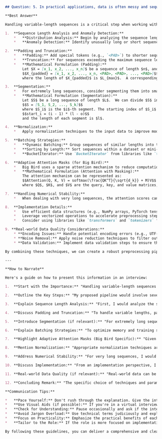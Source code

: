 ```markdown
## Question: 5. In practical applications, data is often messy and sequences might have highly variable lengths. How would you design a preprocessing pipeline for a model like Big Bird to handle such real-world challenges?

**Best Answer**

Handling variable-length sequences is a critical step when working with models like Big Bird, which are designed to process long sequences but still require some level of standardization for efficient batch processing. A robust preprocessing pipeline should address sequence length variability, data quality issues, and memory efficiency. Here's a design encompassing several key techniques:

1.  **Sequence Length Analysis and Anomaly Detection:**
    *   **Distribution Analysis:** Begin by analyzing the sequence length distribution in the dataset. Compute descriptive statistics (mean, median, standard deviation, percentiles) and visualize the distribution using histograms or kernel density estimates. This helps understand the typical sequence lengths and the extent of variability.
    *   **Anomaly Detection:** Identify unusually long or short sequences that could be outliers or indicative of data quality issues. Techniques like z-score analysis or the Interquartile Range (IQR) method can be employed to flag potential anomalies. For example, sequences with lengths beyond the 99th percentile or shorter than the 1st percentile might warrant further inspection or special handling.

2.  **Padding and Truncation:**
    *   **Padding:** Add special tokens (e.g., `<PAD>`) to shorter sequences to make them the same length as the longest sequence in a batch or a pre-defined maximum sequence length.  The padding token's embedding should ideally be masked out during attention calculations to avoid affecting the model's learning.
    *   **Truncation:** For sequences exceeding the maximum sequence length, truncate them.  Consider strategies like truncating from the beginning, end, or a combination of both (e.g., preserving the beginning and end of the sequence) based on the specific application and the information distribution within the sequences.
    *   **Mathematical Formulation (Padding):**
        Let $X = [x_1, x_2, ..., x_n]$ be a sequence of length $n$, and $L_{max}$ be the maximum sequence length. If $n < L_{max}$, we pad the sequence with $<PAD>$ tokens:
        $$X_{padded} = [x_1, x_2, ..., x_n, <PAD>, <PAD>, ..., <PAD>]$$
        where the length of $X_{padded}$ is $L_{max}$.  A corresponding mask $M$ is created, where $M_i = 1$ if $x_i$ is a real token and $M_i = 0$ if $x_i$ is a $<PAD>$ token. This mask is used in the attention mechanism to ignore the padded tokens.

3.  **Segmentation:**
    *   For extremely long sequences, consider segmenting them into smaller, manageable chunks.  Employ overlapping segments to preserve context between segments.
    *   **Mathematical Formulation (Segmentation):**
        Let $S$ be a long sequence of length $L$.  We can divide $S$ into $k$ segments of length $l$ with an overlap of $o$:
        $$S = [S_1, S_2, ..., S_k]$$
        where $S_i$ is the $i$-th segment. The starting index of $S_i$ can be calculated as:
        $$start_i = (i - 1) * (l - o)$$
        and the length of each segment is $l$.

4.  **Normalization:**
    *   Apply normalization techniques to the input data to improve model convergence and stability. This could include tokenization, lowercasing, removing punctuation, and stemming/lemmatization, depending on the nature of the text data.  For numerical sequence data, standardization (zero mean, unit variance) or min-max scaling may be appropriate.

5.  **Batching Strategies:**
    *   **Dynamic Batching:** Group sequences of similar lengths into the same batch to minimize the amount of padding required.  This can significantly improve memory efficiency and training speed.
    *   **Sorting by Length:** Sort sequences within a dataset or mini-batch based on their length before padding. This approach ensures that sequences in a batch have similar lengths, reducing wasted computation on padding tokens.
    *   **BucketIterator:** Use `BucketIterator` from libraries like `torchtext` to automatically create batches with sequences of similar lengths.

6.  **Adaptive Attention Masks (for Big Bird):**
    *   Big Bird uses a sparse attention mechanism to reduce computational complexity.  However, padding can still introduce inefficiencies. Design adaptive attention masks that explicitly exclude padded tokens from the attention calculations.  This ensures that the model doesn't waste computation attending to padding.
    *   **Mathematical Formulation (Attention with Masking):**
        The attention mechanism can be represented as:
        $$Attention(Q, K, V) = softmax(\frac{QK^T}{\sqrt{d_k}} + M)V$$
        where $Q$, $K$, and $V$ are the query, key, and value matrices, respectively, $d_k$ is the dimension of the key vectors, and $M$ is the attention mask.  $M_{ij} = 0$ if the $j$-th token should be attended to from the $i$-th token, and $M_{ij} = -\infty$ if the $j$-th token should be masked out.

7.  **Handling Numerical Stability:**
    *   When dealing with very long sequences, the attention scores can become very small, leading to numerical instability during the softmax computation. Use techniques like log-sum-exp trick to improve numerical stability.

8.  **Implementation Details:**
    *   Use efficient data structures (e.g., NumPy arrays, PyTorch tensors) for storing and manipulating sequences.
    *   Leverage vectorized operations to accelerate preprocessing steps.
    *   Consider using libraries like `transformers` and `tokenizers` for efficient tokenization and padding.

9. **Real-world Data Quality Considerations:**
    * **Encoding Issues:** Handle potential encoding errors (e.g., UTF-8, ASCII) gracefully. Implement checks to identify and correct or remove invalid characters.
    * **Noise Removal:** Apply noise reduction techniques to filter out irrelevant information (e.g., HTML tags, special characters, excessive whitespace).
    * **Data Validation:** Implement data validation steps to ensure that the data conforms to expected formats and constraints.

By combining these techniques, we can create a robust preprocessing pipeline capable of handling variable-length sequences and ensuring the efficient training and inference of models like Big Bird in real-world applications. The choice of specific techniques and parameters will depend on the specific characteristics of the dataset and the application requirements.

---

**How to Narrate**

Here's a guide on how to present this information in an interview:

1.  **Start with the Importance:** "Handling variable-length sequences is crucial for applying models like Big Bird to real-world data. A well-designed preprocessing pipeline is essential to ensure efficient training and accurate inference."

2.  **Outline the Key Steps:** "My proposed pipeline would involve several key steps, which I can elaborate on. These include sequence length analysis, padding and truncation, segmentation (if needed), normalization, batching strategies, and adaptive attention masking."

3.  **Explain Sequence Length Analysis:** "First, I would analyze the sequence length distribution to understand the data. I'd compute statistics and identify potential outliers or anomalies, which might indicate data quality issues."

4.  **Discuss Padding and Truncation:** "To handle variable lengths, padding and truncation are common techniques. For padding, special tokens are added to shorter sequences.  For truncation, overly long sequences are shortened. It’s important to consider where to truncate from to retain the most important information." Briefly show the padding formula if asked.

5.  **Introduce Segmentation (if relevant):** "For extremely long sequences that cannot be effectively handled by padding or truncation alone, segmentation can be employed. This involves dividing the sequence into smaller, overlapping chunks." Briefly show the segmentation formula if asked.

6.  **Explain Batching Strategies:** "To optimize memory and training speed, I would use dynamic batching, grouping sequences of similar lengths together to minimize padding. Libraries like `torchtext` provide tools like `BucketIterator` to automate this."

7.  **Highlight Adaptive Attention Masks (Big Bird Specific):** "Given Big Bird's sparse attention mechanism, it's crucial to use adaptive attention masks to prevent the model from wasting computation on padding tokens. This involves explicitly excluding padded tokens from attention calculations." Briefly show the attention formula with masking if asked.

8.  **Mention Normalization:** "Appropriate normalization techniques are important, such as tokenization, lowercasing, and possibly stemming, depending on the text data."

9.  **Address Numerical Stability:** "For very long sequences, I would use techniques like the log-sum-exp trick to address numerical instability issues during softmax computation."

10. **Discuss Implementation:** "From an implementation perspective, I'd use efficient data structures like NumPy arrays or PyTorch tensors and leverage libraries like `transformers` and `tokenizers`."

11. **Real-world Data Quality (if relevant):** "Real-world data can be messy, so the pipeline would also need to handle encoding issues, remove noise, and perform data validation."

12. **Concluding Remark:** "The specific choice of techniques and parameters would depend on the dataset's characteristics and application requirements, but this pipeline provides a solid foundation for handling variable-length sequences in models like Big Bird."

**Communication Tips:**

*   **Pace Yourself:** Don't rush through the explanation. Give the interviewer time to absorb the information.
*   **Use Visual Aids (if possible):** If you're in a virtual interview, consider sharing a screen with a simple diagram or some code snippets.
*   **Check for Understanding:** Pause occasionally and ask if the interviewer has any questions or would like you to elaborate on a specific point.
*   **Avoid Jargon Overload:** Use technical terms judiciously and explain them if necessary.
*   **Focus on Practicality:** Emphasize the practical benefits of each technique and how it contributes to the overall robustness and efficiency of the pipeline.
*   **Tailor to the Role:** If the role is more focused on implementation, emphasize the implementation details and libraries you would use. If it's more research-oriented, delve deeper into the theoretical aspects.

By following these guidelines, you can deliver a comprehensive and clear explanation of your preprocessing pipeline, demonstrating your expertise and communication skills.
```